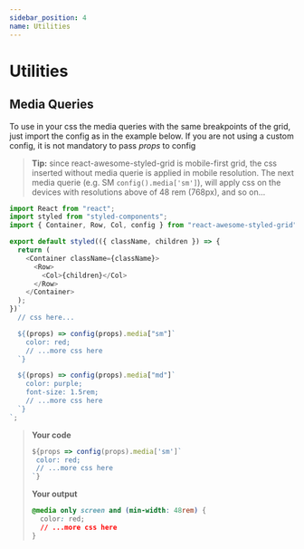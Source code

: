 ```yaml
---
sidebar_position: 4
name: Utilities
---
```


# Utilities

## Media Queries

To use in your css the media queries with the same breakpoints of the grid,
just import the config as in the example below. If you are not using a
custom config, it is not mandatory to pass _props_ to config

> **Tip:** since react-awesome-styled-grid is mobile-first grid,
> the css inserted without media querie is applied in mobile resolution.
> The next media querie (e.g. SM `config().media['sm']`), will apply css on the
> devices with resolutions above of 48 rem (768px), and so on...

```js
import React from "react";
import styled from "styled-components";
import { Container, Row, Col, config } from "react-awesome-styled-grid";

export default styled(({ className, children }) => {
  return (
    <Container className={className}>
      <Row>
        <Col>{children}</Col>
      </Row>
    </Container>
  );
})`
  // css here...

  ${(props) => config(props).media["sm"]`
    color: red;
    // ...more css here
  `}

  ${(props) => config(props).media["md"]`
    color: purple;
    font-size: 1.5rem;
    // ...more css here
  `}
`;
```

> **Your code**
>
> ```js
> ${props => config(props).media['sm']`
>  color: red;
>  // ...more css here
> `}
> ```
>
> **Your output**
>
> ```css
> @media only screen and (min-width: 48rem) {
>   color: red;
>   // ...more css here
> }
> ```
